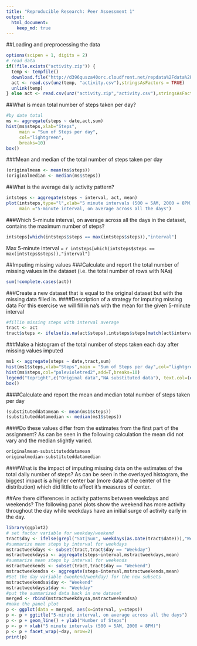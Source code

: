 ```yaml
---
title: "Reproducible Research: Peer Assessment 1"
output: 
  html_document:
    keep_md: true
---
```



##Loading and preprocessing the data
```r
options(scipen = 1, digits = 2)
# read data
if(!file.exists("activity.zip")) {
  temp <- tempfile()
  download.file("http://d396qusza40orc.cloudfront.net/repdata%2Fdata%2Factivity.zip",temp)
  act <- read.csv(unz(temp, "activity.csv"),stringsAsFactors = TRUE) 
  unlink(temp)
} else act <- read.csv(unz("activity.zip","activity.csv"),stringsAsFactors = FALSE)

```


##What is mean total number of steps taken per day?
```r

#by date total
ms <- aggregate(steps ~ date,act,sum)
hist(ms$steps,xlab="Steps",
     main = "Sum of Steps per day",
     col="lightgreen",
     breaks=10)
box()
```

###Mean and median of the total number of steps taken per day
```r
(originalmean <- mean(ms$steps))
(originalmedian <- median(ms$steps))
```

##What is the average daily activity pattern?
```r
intsteps <- aggregate(steps ~ interval, act, mean)
plot(intsteps,type="l",xlab="5 minute intervals (500 = 5AM, 2000 = 8PM)",
     main ="5-minute interval, on average across all the days")
```

###Which 5-minute interval, on average across all the days in the dataset, contains the maximum number of steps?
```r
intsteps[which(intsteps$steps == max(intsteps$steps)),"interval"]
```

Max 5-minute interval = `r intsteps[which(intsteps$steps == max(intsteps$steps)),"interval"]`

##Imputing missing values
###Calculate and report the total number of missing values in the dataset (i.e. the total number of rows with NAs)
```r
sum(!complete.cases(act))
```
###Create a new dataset that is equal to the original dataset but with the missing data filled in.
####Description of a strategy for imputing missing data
For this exercise we will fill in na's with the mean for the given 5-minute interval

```r
#fillin missing steps with interval average
tract <- act
tract$steps <- ifelse(is.na(act$steps),intsteps$steps[match(act$interval, intsteps$interval)],act$steps)

```
###Make a histogram of the total number of steps taken each day after missing values imputed

```r
ms1 <- aggregate(steps ~ date,tract,sum)
hist(ms1$steps,xlab="Steps",main = "Sum of Steps per day",col="lightgreen",breaks=10)
hist(ms$steps,col="palevioletred2",add=T,breaks=10)
legend("topright",c("Original data","NA substituted data"), text.col=(c("palevioletred2","green")))
box()
```

####Calculate and report the mean and median total number of steps taken per day
```r
(substituteddatamean <- mean(ms1$steps))
(substituteddatamedian <- median(ms1$steps))
```
####Do these values differ from the estimates from the first part of the assignment?
As can be seen in the following calculation the mean did not vary and the median slightly varied.
```r
originalmean-substituteddatamean
originalmedian-substituteddatamedian
```
####What is the impact of imputing missing data on the estimates of the total daily number of steps?
As can be seen in the overlayed histogram, the biggest impact is a higher center bar (more data at the center of the distribution) which did little to affect it's measures of center.

##Are there differences in activity patterns between weekdays and weekends?
The following panel plots show the weekend has more activity throughout the day while weekdays have an initial surge of activity early in the day.
```r
library(ggplot2)
# set factor variable for weekday/weekend
tract$day <- ifelse(grepl("Sat|Sun", weekdays(as.Date(tract$date))),"Weekend","Weekday")
#summarize mean steps by interval for weekdays
mstractweekdays <- subset(tract,tract$day == "Weekday")
mstractweekdaysa <- aggregate(steps~interval,mstractweekdays,mean)
#summarize mean steps by interval for weekends
mstractweekends <- subset(tract,tract$day == "Weekend")
mstractweekendsa <- aggregate(steps~interval,mstractweekends,mean)
#Set the day variable (weekend/weekday) for the new subsets 
mstractweekendsa$day <- "Weekend"
mstractweekdaysa$day <- "Weekday"
#put the summarized data back in one dataset
merged <- rbind(mstractweekdaysa,mstractweekendsa)
#make the panel plot
p <- ggplot(data = merged, aes(x=interval, y=steps)) 
p <- p + ggtitle("5-minute interval, on average across all the days")
p <- p + geom_line() + ylab("Number of Steps")
p <- p + xlab("5 minute intervals (500 = 5AM, 2000 = 8PM)")
p <- p + facet_wrap(~day, nrow=2)
print(p)

```






